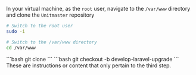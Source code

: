 In your virtual machine, as the `root` user, navigate to the `/var/www` directory and clone the `Unitmaster` repository
```bash
# Switch to the root user
sudo -i

# Switch to the /var/www directory
cd /var/www
```
<Steps>
  <Step title="Clone the UnitMaster repository">
    ```bash
    git clone <UNITMASTER-REPO-URL-HERE>
    ```
  </Step>
  <Step title="Switch to the develop-laravel-upgrade branch">
    ```bash
    git checkout -b develop-laravel-upgrade
    ```
  </Step>
  <Step title="Third Step">
    These are instructions or content that only pertain to the third step.
  </Step>
</Steps>



